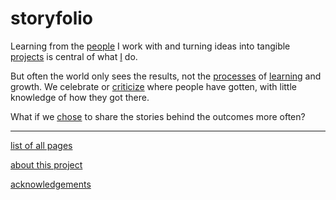 # storyfolio

Learning from the [people](communities) I work with and turning ideas into tangible [projects](mahacks) is central of what <a class="external" href="https://katmh.com">I</a> do.

But often the world only sees the results, not the [processes](languages) of [learning](code) and growth. We celebrate or [criticize](leadership) where people have gotten, with little knowledge of how they got there.

What if we [chose](choose) to share the stories behind the outcomes more often?

<hr />

[list of all pages](all)

[about this project](meta)

[acknowledgements](thanks)